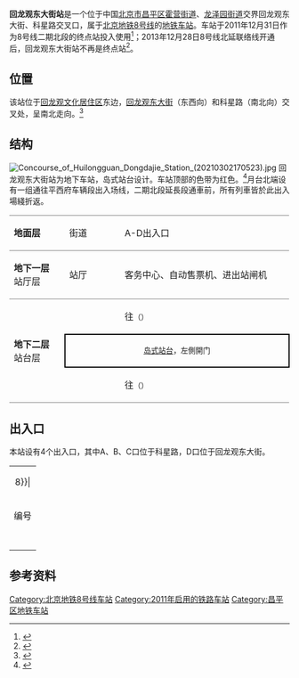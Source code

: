 {{NoteTA
|G1=Railway}}
{{Infobox station
|name = 回龙观东大街
|eng_name = Huilongguan Dongdajie
|linecolour = {{北京地铁颜色|8}}
|image = Platform of Huilongguan Dongdajie Station (20210302171016).jpg
|caption = 回龙观东大街站站台
|other_name = 
|country = {{PRC}}
|borough = [[北京市|北京市]][[昌平区|昌平区]][[霍营街道|霍营街道]]、[[龙泽园街道|龙泽园街道]]交界
|address = 回龙观东大街、科星路交叉口
|coordinates = {{Coord|40.081154|116.363025|type:railwaystation_region:CN-11_source:GoogleMaps|display=inline,title}}
|elevation =
|operator = [[北京市地铁运营有限公司|北京市地铁运营有限公司]]
|lines = {{北京地铁线路名|8|SL}}
|distance = 
|platform = 1座[[岛式站台|岛式站台]]
|tracks = 2条
|bus_routes = 
|bus_stands = 
|connections = 公交站：地铁回龙观东大街站
|structure = 地下车站
|hall = 整体式站厅
|depth = 
|levels = 
|interchange = 
|exits = 4個
|elevator = 
|escalator = 
|architect = 
|architectural_style = 
|colour = 米色、红色
|type = 
|status = 运营中
|code = 
|zone = 
|classification = 
|website = 
|built = 
|opened = 2011年12月31日
|pass_year = 
|passengers = 
|pass_system = 
|pass_rank = 
|mpassengers = 
|trains = 
|station_hours = 
|hours = 
|first = {{北京地铁线路名|8|S}}
:往{{北京地铁起讫站|8|R}}：04:40
:往{{北京地铁起讫站|8|L}}：06:07
|last = {{北京地铁线路名|8|S}}
:往{{北京地铁起讫站|8|R}}：22:14
:往{{北京地铁起讫站|8|L}}：23:45
|adjacent = {{Adjacent stations|system=北京地铁|line=8|left=平西府|right=霍营|note-left=2.056km|note-mid=距离[[朱辛庄站|朱辛庄]]6.359km|note-right=1.114km}}
|other_services = 
|route_map = {{Routemap|inline=yes|map=
utSTRf\utSTRg~~ ~~{{rmr|Licon=U|{{stl|北京地铁|平西府}}}}
utSTRc2\utSTR3\utSTR2\utSTRc3
utSTR+1\utSTRc4\utSTRc1\utSTR+4!~utSTRc2
utSTR\\utSTRc2\utKRZ3+1tu!~utSTRc2~~ ~~{{rmr|Licon=R|[[平西府车辆段|平西府车辆段]]}}
utSTR\utSTRc2\utSTR3+1!~utSTRc2\utKRZ3+1tu!~utSTRc4
utSTR\utSTR+1\utSTR+1!~utSTRc4\utSTR+tc4
utSTR\utABZg2\utABZg3\utSTR
utSTR2\utABZg+1!~utSTRc3\utABZg+4!~utSTRc2\utSTR3
utSTRc1\utABZg+4\utABZg+1\utSTRc4
utSTR+BSl\utSTR+BSr
utSTR+BSl\utSTR+BSr
utABZg2\utSTR+tc3
utSTR+tc1\utABZg+4
utSTRf\utSTRg~~ ~~{{rmr|Licon=D|{{stl|北京地铁|霍营}}}}
}}
}}
'''回龙观东大街站'''是一个位于中国[[北京市|北京市]][[昌平区|昌平区]][[霍营街道|霍营街道]]、[[龙泽园街道|龙泽园街道]]交界回龙观东大街、科星路交叉口，属于[[北京地铁|北京地铁]][[北京地铁8号线|8号线]]的[[地铁车站|地铁车站]]。车站于2011年12月31日作为8号线二期北段的终点站投入使用<ref>{{cite news|url=http://news.bjnews.com.cn/2011/1231/144405.shtml|title=今日下午2时三地铁线迎客|date=2011-12-31|accessdate=2011-12-31|publisher=新京报|work=汤旸}}{{dead link|date=2017年12月 |bot=InternetArchiveBot |fix-attempted=yes }}</ref>；2013年12月28日8号线北延联络线开通后，回龙观东大街站不再是终点站<ref>{{cite news|url=http://www.bj.chinanews.com/news/2013/1230/36542.html|title=北京地铁8号线南延北扩段开通试运营|date=2013-12-30|accessdate=2014-03-01|publisher=中国新闻网|archive-date=2014-03-06|archive-url=https://web.archive.org/web/20140306150913/http://www.bj.chinanews.com/news/2013/1230/36542.html|dead-url=yes}}</ref>。

== 位置 ==
该站位于[[回龙观文化居住区|回龙观文化居住区]]东边，[[回龙观东大街|回龙观东大街]]（东西向）和科星路（南北向）交叉处，呈南北走向。<ref name="bjghw">{{cite web|url=http://www.bjghw.gov.cn/web/static/articles/catalog_14300/article_ff80808123fa497b0124528b720f000a/ff80808123fa497b0124528b720f000a.html|title=地铁8号线二期规划方案公告|date=2009-10-14|accessdate=2011-12-05|archive-url=https://web.archive.org/web/20101227063621/http://www.bjghw.gov.cn/web/static/articles/catalog_14300/article_ff80808123fa497b0124528b720f000a/ff80808123fa497b0124528b720f000a.html|archive-date=2010-12-27|dead-url=yes}}</ref>

== 结构 ==
[[File:Concourse_of_Huilongguan_Dongdajie_Station_(20210302170523).jpg|thumb]]
回龙观东大街站为地下车站，岛式站台设计。车站顶部的色带为红色。<ref name="bjjtw">{{cite web|url=http://www.bjjtw.gov.cn/gzdt/ywsds/201111/t20111130_57817.htm|title=轨道交通8号线二期北段开通试运营进入倒计时|date=2011-11-30|accessdate=2011-12-05|deadurl=yes|archiveurl=https://web.archive.org/web/20140113144635/http://www.bjjtw.gov.cn/gzdt/ywsds/201111/t20111130_57817.htm|archivedate=2014-01-13}}</ref>月台北端设有一组通往平西府车辆段出入场线，二期北段延長段通車前，所有列車皆於此出入場綫折返。
{|cellspacing=0 cellpadding=3
|style="border-top:solid 1px gray;border-bottom:solid 1px gray;" width=100|'''地面层'''
|style="border-top:solid 1px gray;border-bottom:solid 1px gray;" width=100|街道
|style="border-top:solid 1px gray;border-bottom:solid 1px gray;" width=350|A-D出入口
|-
|style="border-bottom:solid 1px gray;"|'''地下一层'''<br/>站厅层
|style="border-bottom:solid 1px gray;"|站厅
|style="border-bottom:solid 1px gray;"|客务中心、自动售票机、进出站闸机
|-
|style="border-bottom:solid 1px gray;" rowspan=3|'''地下二层'''<br/>站台层
|{{arrow|L}}
|{{北京地铁线路名|8|c}}往{{站|朱辛庄}}<small>（{{站|平西府}}）</small>
|-
|style="border-right:solid 2px black;border-left:solid 2px black;border-top:solid 2px black;border-bottom:solid 2px black;" colspan=2|<center><small>[[岛式站台|岛式站台]]，左側開门</small></center>
|-
|style="border-bottom:solid 1px gray;"|{{arrow|R}}
|style="border-bottom:solid 1px gray;"|{{北京地铁线路名|8|c}}往{{站|瀛海}}<small>（{{站|霍营}}）</small>
|}

== 出入口 ==
本站设有4个出入口，其中A、B、C口位于科星路，D口位于回龙观东大街。
{| class="wikitable"
| colspan="5" align="center" bgcolor={{北京地铁颜色|8}}|
|-
! 编号
! 指示
! 建议前往的目的地
! 照片
! 无障碍设施
|-
|{{港鐵出口|A}}
|回龙观东大街（北侧）
|龙锦三街、科星西路、和谐家园、和谐家园二区
|[[File:Exit_A_of_Huilongguan_Dongdajie_Station_(20210302165640).jpg|150px]]
|{{n/a}}
|-
|{{港鐵出口|B}}
|科星路、黄平路
|龙锦苑东二区、上坡佳园、回龙观人民法庭
|[[File:Exit_B_of_Huilongguan_Dongdajie_Station_(20210302170043).jpg|150px]]
|{{n/a}}
|-
|{{港鐵出口|C}}
|科星路、黄平路
|旺龙花园、农业农村部管理干部学院
|[[File:Exit_C_of_Huilongguan_Dongdajie_Station_(20210302170229).jpg|150px]]
|{{n/a}}
|-
|{{港鐵出口|D|附=升}}
|回龙观东大街（南侧）
|科星西路、龙跃街、首开·国风美唐
|[[File:Exit_D_of_Huilongguan_Dongdajie_Station_(20210302165404).jpg|150px]]
|[[File:Exit_D_lift_of_Huilongguan_Dongdajie_Station_(20210302165511).jpg|150px]]
|-
| bgcolor="#EEEEEE" colspan=5 | {{港鐵出口|註=升}}
|}

== 参考资料 ==
{{commonscat|Huilongguan Dongdajie Station}}
{{reflist}}

{{北京地铁8号线}}
[[Category:北京地铁8号线车站|Category:北京地铁8号线车站]]
[[Category:2011年启用的铁路车站|Category:2011年启用的铁路车站]]
[[Category:昌平区地铁车站|Category:昌平区地铁车站]]